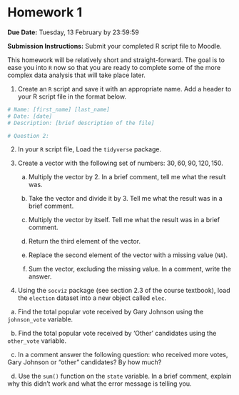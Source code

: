 # Homework 1 {.unnumbered}

**Due Date:** Tuesday, 13 February by 23:59:59

**Submission Instructions:** Submit your completed R script file to Moodle.

This homework will be relatively short and straight-forward. The goal is to ease you into `R` now so that you are ready to complete some of the more complex data analysis that will take place later.

1.  Create an `R` script and save it with an appropriate name. Add a header to your R script file in the format below.  

```r
# Name: [first_name] [last_name]
# Date: [date]
# Description: [brief description of the file] 

# Question 2:
```

2.  In your `R` script file, Load the `tidyverse` package.

3.  Create a vector with the following set of numbers: ${30, 60, 90, 120, 150}$.

    a.    Multiply the vector by 2. In a brief comment, tell me what the result was.

    b.    Take the vector and divide it by 3. Tell me what the result was in a brief comment.

    c.    Multiply the vector by itself.  Tell me what the result was in a brief comment.
    
    d.    Return the third element of the vector.
    
    e.    Replace the second element of the vector with a missing value (`NA`).
    
    f.    Sum the vector, excluding the missing value.  In a comment, write the answer.
    
4.    Using the `socviz` package (see section 2.3 of the course textbook), load the `election` dataset into a new object called `elec`.

\    a.    Find the total popular vote received by Gary Johnson using the `johnson_vote` variable.
    
\    b.    Find the total popular vote received by 'Other' candidates using the `other_vote` variable.
    
\    c.   In a comment answer the following question: who received more votes, Gary Johnson or "other" candidates?  By how much?

\    d.   Use the `sum()` function on the `state` variable.  In a brief comment, explain why this didn't work and what the error message is telling you.
